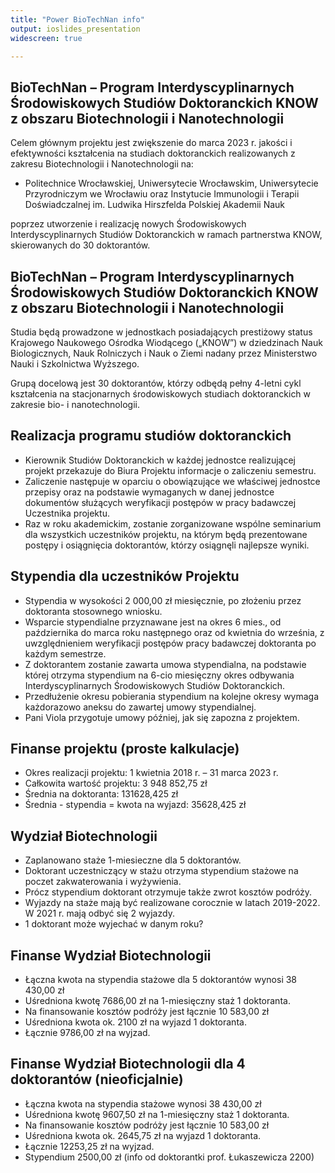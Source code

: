```yaml
---
title: "Power BioTechNan info"
output: ioslides_presentation
widescreen: true

---
```


## BioTechNan – Program Interdyscyplinarnych Środowiskowych Studiów Doktoranckich KNOW z obszaru Biotechnologii i Nanotechnologii

Celem głównym projektu jest zwiększenie do marca 2023 r. jakości i efektywności kształcenia na studiach doktoranckich realizowanych z zakresu Biotechnologii i Nanotechnologii na:

- Politechnice Wrocławskiej, Uniwersytecie Wrocławskim, Uniwersytecie Przyrodniczym we Wrocławiu oraz Instytucie Immunologii i Terapii Doświadczalnej im. Ludwika Hirszfelda Polskiej Akademii Nauk

poprzez utworzenie i realizację nowych Środowiskowych Interdyscyplinarnych Studiów Doktoranckich w ramach partnerstwa KNOW, skierowanych do 30 doktorantów.

## BioTechNan – Program Interdyscyplinarnych Środowiskowych Studiów Doktoranckich KNOW z obszaru Biotechnologii i Nanotechnologii

Studia będą prowadzone w jednostkach posiadających prestiżowy status Krajowego Naukowego Ośrodka Wiodącego („KNOW”) w dziedzinach Nauk Biologicznych, Nauk Rolniczych i Nauk o Ziemi nadany przez Ministerstwo Nauki i Szkolnictwa Wyższego.

Grupą docelową jest 30 doktorantów, którzy odbędą pełny 4-letni cykl kształcenia na stacjonarnych środowiskowych studiach doktoranckich w zakresie bio- i nanotechnologii.

##  Realizacja programu studiów doktoranckich

- Kierownik Studiów Doktoranckich w każdej jednostce realizującej projekt przekazuje do Biura Projektu informacje o zaliczeniu semestru. 
- Zaliczenie następuje w oparciu o obowiązujące we właściwej jednostce przepisy oraz na podstawie wymaganych w danej jednostce dokumentów służących weryfikacji postępów w pracy badawczej Uczestnika projektu.
- Raz w roku akademickim, zostanie zorganizowane wspólne seminarium dla wszystkich uczestników projektu, na którym będą prezentowane postępy i osiągnięcia doktorantów, którzy osiągnęli najlepsze wyniki.


##  Stypendia dla uczestników Projektu

- Stypendia w wysokości 2 000,00 zł miesięcznie, po złożeniu przez doktoranta stosownego wniosku.
- Wsparcie stypendialne przyznawane jest na okres 6 mies., od października do marca roku następnego oraz od kwietnia do września, z uwzględnieniem weryfikacji postępów pracy badawczej doktoranta po każdym semestrze.
- Z doktorantem zostanie zawarta umowa stypendialna, na podstawie której otrzyma stypendium na 6-cio miesięczny okres odbywania
Interdyscyplinarnych Środowiskowych Studiów Doktoranckich. 
- Przedłużenie okresu pobierania stypendium na kolejne okresy wymaga każdorazowo aneksu do zawartej umowy stypendialnej. 
- Pani Viola przygotuje umowy później, jak się zapozna z projektem.

##  Finanse projektu (proste kalkulacje)

- Okres realizacji projektu: 1 kwietnia 2018 r. – 31 marca 2023 r.
- Całkowita wartość projektu: 3 948 852,75 zł
- Średnia na doktoranta: 131628,425 zł
- Średnia - stypendia = kwota na wyjazd: 35628,425 zł

##  Wydział Biotechnologii

- Zaplanowano staże 1-miesieczne dla 5 doktorantów.
- Doktorant uczestniczący w stażu otrzyma stypendium stażowe na poczet zakwaterowania i wyżywienia.
- Prócz stypendium doktorant otrzymuje także zwrot kosztów podróży.
- Wyjazdy na staże mają być realizowane corocznie w latach 2019-2022. W 2021 r. mają odbyć się 2 wyjazdy.
- 1 doktorant może wyjechać w danym roku?

##  Finanse Wydział Biotechnologii

- Łączna kwota na stypendia stażowe dla 5 doktorantów wynosi 38 430,00 zł
- Uśredniona kwotę 7686,00 zł na 1-miesięczny staż 1 doktoranta.
- Na finansowanie kosztów podróży jest łącznie 10 583,00 zł
- Uśredniona kwota ok. 2100 zł na wyjazd 1 doktoranta.
- Łącznie 9786,00 zł na wyjzad.

##  Finanse Wydział Biotechnologii dla 4 doktorantów (nieoficjalnie)

- Łączna kwota na stypendia stażowe wynosi 38 430,00 zł
- Uśredniona kwotę 9607,50 zł na 1-miesięczny staż 1 doktoranta.
- Na finansowanie kosztów podróży jest łącznie 10 583,00 zł
- Uśredniona kwota ok. 2645,75 zł na wyjazd 1 doktoranta.
- Łącznie 12253,25 zł na wyjzad.
- Stypendium 2500,00 zł (info od doktorantki prof. Łukaszewicza 2200)
